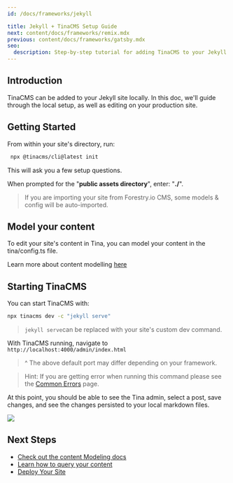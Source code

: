 ```yaml
---
id: /docs/frameworks/jekyll

title: Jekyll + TinaCMS Setup Guide
next: content/docs/frameworks/remix.mdx
previous: content/docs/frameworks/gatsby.mdx
seo:
  description: Step-by-step tutorial for adding TinaCMS to your Jekyll website, with guidance on local development and production deployment
---
```


## Introduction

TinaCMS can be added to your Jekyll site locally. In this doc, we'll guide through the local setup, as well as editing on your production site.

## Getting Started

From within your site's directory, run:

```bash
 npx @tinacms/cli@latest init
```

This will ask you a few setup questions.

When prompted for the "**public assets directory**", enter: "**./**".

> If you are importing your site from Forestry.io CMS, some models & config will be auto-imported.

## Model your content

To edit your site's content in Tina, you can model your content in the tina/config.ts file.

Learn more about content modelling [here](/docs/schema/)

## Starting TinaCMS

You can start TinaCMS with:

```bash
npx tinacms dev -c "jekyll serve"
```

> `jekyll serve`can be replaced with your site's custom dev command.

With TinaCMS running, navigate to `http://localhost:4000/admin/index.html`

> ^ The above default port may differ depending on your framework.

> Hint: If you are getting error when running this command please see the [Common Errors](/docs/forestry/common-errors) page.

At this point, you should be able to see the Tina admin, select a post, save changes, and see the changes persisted to your local markdown files.

![](/img/hugo-tina-admin-screenshot.png)

## Next Steps

- [Check out the content Modeling docs](/docs/schema/)
- [Learn how to query your content](/docs/features/data-fetching/)
- [Deploy Your Site](/docs/tina-cloud)
